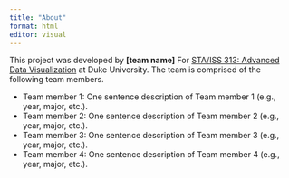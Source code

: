 ```yaml
---
title: "About"
format: html
editor: visual
---
```


This project was developed by **\[team name\]** For [STA/ISS 313: Advanced Data Visualization](https://vizdata.org/) at Duke University. The team is comprised of the following team members.

-   Team member 1: One sentence description of Team member 1 (e.g., year, major, etc.).
-   Team member 2: One sentence description of Team member 2 (e.g., year, major, etc.).
-   Team member 3: One sentence description of Team member 3 (e.g., year, major, etc.).
-   Team member 4: One sentence description of Team member 4 (e.g., year, major, etc.).
